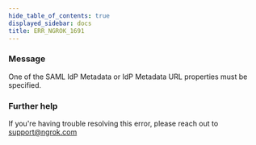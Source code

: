 ```yaml
---
hide_table_of_contents: true
displayed_sidebar: docs
title: ERR_NGROK_1691
---
```


### Message

One of the SAML IdP Metadata or IdP Metadata URL properties must be specified.

<ErrorDetails />

### Further help

If you're having trouble resolving this error, please reach out to [support@ngrok.com](mailto:support@ngrok.com?subject=Help%20with%20ERR_NGROK_1691)
